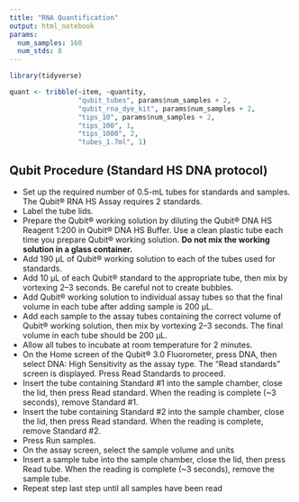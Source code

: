 ```yaml
---
title: "RNA Quantification"
output: html_notebook
params:
  num_samples: 160
  num_stds: 8
---
```


```r
library(tidyverse)
```

```r
quant <- tribble(~item, ~quantity, 
                 "qubit_tubes", params$num_samples + 2,
                 "qubit_rna_dye_kit", params$num_samples + 2,
                 "tips_10", params$num_samples + 2,
                 "tips_100", 1,
                 "tips_1000", 2,
                 "tubes_1.7ml", 1)

```

## Qubit Procedure (Standard HS DNA protocol)
- Set up the required number of 0.5-mL tubes for standards and samples. The Qubit® RNA HS Assay requires 2 standards.
- Label the tube lids.
- Prepare the Qubit® working solution by diluting the Qubit® DNA HS Reagent 1:200 in Qubit® DNA HS Buffer. Use a clean plastic tube each time you prepare Qubit® working solution. **Do not mix the working solution in a glass container.**
- Add 190 μL of Qubit® working solution to each of the tubes used for standards.
- Add 10 μL of each Qubit® standard to the appropriate tube, then mix by vortexing 2–3 seconds. Be careful not to create bubbles.
- Add Qubit® working solution to individual assay tubes so that the final volume in each tube after adding sample is 200 μL.
- Add each sample to the assay tubes containing the correct volume of Qubit® working solution, then mix by vortexing 2–3 seconds. The final volume in each tube should be 200 μL.
- Allow all tubes to incubate at room temperature for 2 minutes.
- On the Home screen of the Qubit® 3.0 Fluorometer, press DNA, then select DNA: High Sensitivity as the assay type. The “Read standards” screen is displayed. Press Read Standards to proceed.
- Insert the tube containing Standard #1 into the sample chamber, close the lid, then press Read standard. When the reading is complete (~3 seconds), remove Standard #1.
- Insert the tube containing Standard #2 into the sample chamber, close the lid, then press Read standard. When the reading is complete, remove Standard #2.
- Press Run samples.
- On the assay screen, select the sample volume and units
- Insert a sample tube into the sample chamber, close the lid, then press Read tube. When the reading is complete (~3 seconds), remove the sample tube.
- Repeat step last step until all samples have been read

